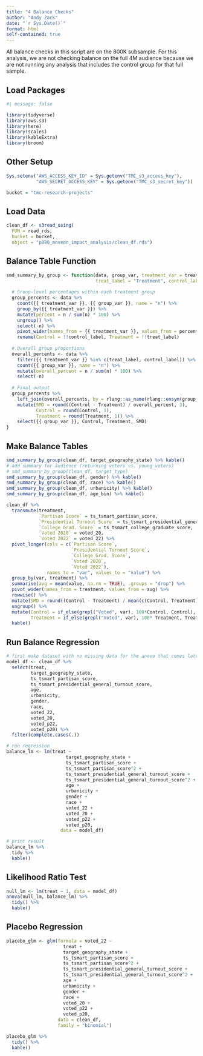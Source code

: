 ```yaml
---
title: "4 Balance Checks"
author: "Andy Zack"
date: "`r Sys.Date()`"
format: html
self-contained: true
---
```


All balance checks in this script are on the 800K subsample. For this analysis, we are not checking balance on the full 4M audience because we are not running any analysis that includes the control group for that full sample.

## Load Packages

```r
#| message: false

library(tidyverse)
library(aws.s3)
library(here)
library(scales)
library(kableExtra)
library(broom)
```

## Other Setup

```r
Sys.setenv("AWS_ACCESS_KEY_ID" = Sys.getenv("TMC_s3_access_key"),
           "AWS_SECRET_ACCESS_KEY" = Sys.getenv("TMC_s3_secret_key"))

bucket = "tmc-research-projects"
```

## Load Data

```r
clean_df <- s3read_using(
  FUN = read_rds,
  bucket = bucket,
  object = "p080_moveon_impact_analysis/clean_df.rds")
```

## Balance Table Function

```r
smd_summary_by_group <- function(data, group_var, treatment_var = treatment, 
                                 treat_label = "Treatment", control_label = "Control") {
  
  # Group-level percentages within each treatment group
  group_percents <- data %>%
    count({{ treatment_var }}, {{ group_var }}, name = "n") %>%
    group_by({{ treatment_var }}) %>%
    mutate(percent = n / sum(n) * 100) %>%
    ungroup() %>%
    select(-n) %>%
    pivot_wider(names_from = {{ treatment_var }}, values_from = percent) %>%
    rename(Control = !!control_label, Treatment = !!treat_label)
  
  # Overall group proportions
  overall_percents <- data %>%
    filter({{ treatment_var }} %in% c(treat_label, control_label)) %>%
    count({{ group_var }}, name = "n") %>%
    mutate(overall_percent = n / sum(n) * 100) %>%
    select(-n)
  
  # Final output
  group_percents %>%
    left_join(overall_percents, by = rlang::as_name(rlang::ensym(group_var))) %>%
    mutate(SMD = round((Control - Treatment) / overall_percent, 3),
           Control = round(Control, 1),
           Treatment = round(Treatment, 1)) %>%
    select({{ group_var }}, Control, Treatment, SMD)
}
```

## Make Balance Tables

```r
smd_summary_by_group(clean_df, target_geography_state) %>% kable()
# add summary for audience (returning voters vs. young voters)
# smd_summary_by_group(clean_df, target_type)
smd_summary_by_group(clean_df, gender) %>% kable()
smd_summary_by_group(clean_df, race) %>% kable()
smd_summary_by_group(clean_df, urbanicity) %>% kable()
smd_summary_by_group(clean_df, age_bin) %>% kable()
```

```r
clean_df %>%
  transmute(treatment,
            `Partisan Score` = ts_tsmart_partisan_score,
            `Presidential Turnout Score` = ts_tsmart_presidential_general_turnout_score,
            `College Grad. Score` = ts_tsmart_college_graduate_score,
            `Voted 2020` = voted_20,
            `Voted 2022` = voted_22) %>%
  pivot_longer(cols = c(`Partisan Score`,
                        `Presidential Turnout Score`,
                        `College Grad. Score`,
                        `Voted 2020`,
                        `Voted 2022`), 
               names_to = "var", values_to = "value") %>%
  group_by(var, treatment) %>%
  summarise(avg = mean(value, na.rm = TRUE), .groups = "drop") %>%
  pivot_wider(names_from = treatment, values_from = avg) %>%
  rowwise() %>%
  mutate(SMD = round((Control - Treatment) / mean(c(Control, Treatment), na.rm = TRUE), digits = 3)) %>%
  ungroup() %>%
  mutate(Control = if_else(grepl("Voted", var), 100*Control, Control),
         Treatment = if_else(grepl("Voted", var), 100* Treatment, Treatment)) %>%
  kable()
```

## Run Balance Regression

```r
# first make dataset with no missing data for the anova that comes later
model_df <- clean_df %>%
  select(treat,
         target_geography_state,
         ts_tsmart_partisan_score,
         ts_tsmart_presidential_general_turnout_score,
         age,
         urbanicity,
         gender,
         race,
         voted_22,
         voted_20,
         voted_p22,
         voted_p20) %>%
  filter(complete.cases(.))

# run regression
balance_lm <- lm(treat ~ 
                      target_geography_state +
                      ts_tsmart_partisan_score +
                      ts_tsmart_partisan_score^2 +
                      ts_tsmart_presidential_general_turnout_score +
                      ts_tsmart_presidential_general_turnout_score^2 +
                      age + 
                      urbanicity +
                      gender +
                      race +
                      voted_22 +
                      voted_20 +
                      voted_p22 +
                      voted_p20, 
                    data = model_df)

# print result
balance_lm %>% 
  tidy %>% 
  kable()
```

## Likelihood Ratio Test

```r
null_lm <- lm(treat ~ 1, data = model_df)
anova(null_lm, balance_lm) %>% 
  tidy() %>%
  kable()
```

## Placebo Regression

```r

placebo_glm <- glm(formula = voted_22 ~ 
                     treat +
                     target_geography_state +
                     ts_tsmart_partisan_score +
                     ts_tsmart_partisan_score^2 +
                     ts_tsmart_presidential_general_turnout_score +
                     ts_tsmart_presidential_general_turnout_score^2 +
                     age + 
                     urbanicity +
                     gender +
                     race +
                     voted_20 +
                     voted_p22 +
                     voted_p20, 
                   data = clean_df,
                   family = "binomial")

placebo_glm %>%
  tidy() %>%
  kable()
```

